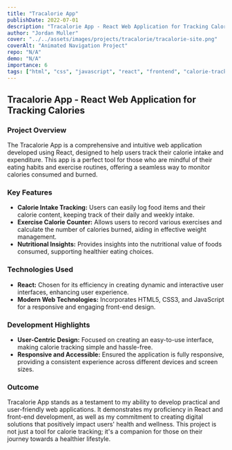 ```yaml
---
title: "Tracalorie App"
publishDate: 2022-07-01
description: "Tracalorie App - React Web Application for Tracking Calories Consumed & Lost from Food & Exercise"
author: "Jordan Muller"
cover: "../../assets/images/projects/tracalorie/tracalorie-site.png"
coverAlt: "Animated Navigation Project"
repo: "N/A"
demo: "N/A"
importance: 6
tags: ["html", "css", "javascript", "react", "frontend", "calorie-tracker", "astro"]
---
```


## Tracalorie App - React Web Application for Tracking Calories

### Project Overview

The Tracalorie App is a comprehensive and intuitive web application developed using React, designed to help users track their calorie intake and expenditure. This app is a perfect tool for those who are mindful of their eating habits and exercise routines, offering a seamless way to monitor calories consumed and burned.

### Key Features

- **Calorie Intake Tracking:** Users can easily log food items and their calorie content, keeping track of their daily and weekly intake.
- **Exercise Calorie Counter:** Allows users to record various exercises and calculate the number of calories burned, aiding in effective weight management.
- **Nutritional Insights:** Provides insights into the nutritional value of foods consumed, supporting healthier eating choices.

### Technologies Used

- **React:** Chosen for its efficiency in creating dynamic and interactive user interfaces, enhancing user experience.
- **Modern Web Technologies:** Incorporates HTML5, CSS3, and JavaScript for a responsive and engaging front-end design.

### Development Highlights

- **User-Centric Design:** Focused on creating an easy-to-use interface, making calorie tracking simple and hassle-free.
- **Responsive and Accessible:** Ensured the application is fully responsive, providing a consistent experience across different devices and screen sizes.

### Outcome

Tracalorie App stands as a testament to my ability to develop practical and user-friendly web applications. It demonstrates my proficiency in React and front-end development, as well as my commitment to creating digital solutions that positively impact users' health and wellness. This project is not just a tool for calorie tracking; it's a companion for those on their journey towards a healthier lifestyle.
